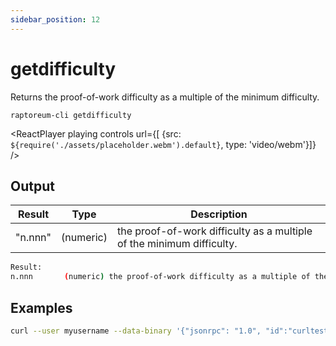 ```yaml
---
sidebar_position: 12
---
```


# getdifficulty

Returns the proof-of-work difficulty as a multiple of the minimum difficulty.

`raptoreum-cli getdifficulty`

<ReactPlayer playing controls url={[
    {src: `${require('./assets/placeholder.webm').default}`, type: 'video/webm'}]} />

## Output

| Result | Type | Description |
|--|--|--|
| "n.nnn" | (numeric) | the proof-of-work difficulty as a multiple of the minimum difficulty. |

```bash
Result:
n.nnn       (numeric) the proof-of-work difficulty as a multiple of the minimum difficulty.
```


## Examples

```bash
curl --user myusername --data-binary '{"jsonrpc": "1.0", "id":"curltest", "method": "getdifficulty", "params": [] }' -H 'content-type: text/plain;' http://127.0.0.1:9998/
```
